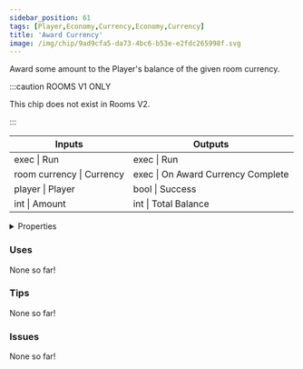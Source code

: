 ```yaml
---
sidebar_position: 61
tags: [Player,Economy,Currency,Economy,Currency]
title: 'Award Currency'
image: /img/chip/9ad9cfa5-da73-4bc6-b53e-e2fdc265998f.svg
---
```


Award some amount to the Player's balance of the given room currency.

:::caution ROOMS V1 ONLY
    
This chip does not exist in Rooms V2.

:::


<IChip uuid="9ad9cfa5-da73-4bc6-b53e-e2fdc265998f"/>

<table><thead><tr><th>Inputs</th><th>Outputs</th></tr></thead><tbody><tr><td>exec | Run</td><td>exec | Run</td></tr><tr><td>room currency | Currency</td><td>exec | On Award Currency Complete</td></tr><tr><td>player | Player</td><td>bool | Success</td></tr><tr><td>int | Amount</td><td>int | Total Balance</td></tr></tbody></table>

<details>
  <summary>Properties</summary>
  <div>
    <div>
    <table>
      <tbody>
        <tr>
          <td>Is beta required?</td>
          <td>No</td>
        </tr>
        <tr>
          <td>Is chip a trolling risk?</td>
          <td>No</td>
        </tr>
        <tr>
          <td>Is chip a role assignment risk?</td>
          <td>No</td>
        </tr>
        <tr>
          <td>Chip UUID</td>
          <td>9ad9cfa5-da73-4bc6-b53e-e2fdc265998f</td>
        </tr>
        <tr>
          <td>Room availability</td>
          <td>Rooms V1 only</td>
        </tr>
      </tbody>
    </table>
    </div>
  </div>
</details>

### Uses

None so far!

### Tips

None so far!

### Issues

None so far!